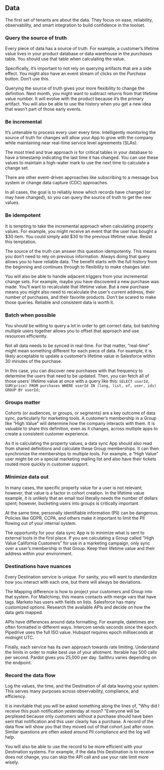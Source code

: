## Data

The first set of tenants are about the data. They focus on ease, reliability, observability, and smart integration to build confidence in the toolset.

### Query the source of truth

Every piece of data has a source of truth. For example, a customer’s lifetime value lives in your product database or data warehouse in the _purchases_ table. You should use that table when calculating the value.

Specifically, it’s important to not rely on querying artifacts that are a side effect. You might also have an event stream of clicks on the _Purchase_ button. Don’t use this.

Querying the source of truth gives your more flexibility to change the definition. Next month, you might want to subtract returns from that lifetime value number. It will evolve with the product because it’s the primary artifact. You will also be able to use the history when you get a new idea that wasn’t part of those early events.

### Be incremental

It’s untenable to process every user every time. Intelligently monitoring the source of truth for changes will allow your App to grow with the company while maintaining near real-time service level agreements (SLAs).

The most tried and true approach is for critical tables in your database to have a timestamp indicating the last time it has changed. You can use these values to maintain a high-water mark to use the next time to calculate a change set.

There are other event-driven approaches like subscribing to a message bus system or change data capture (CDC) approaches.

In all cases, the goal is to reliably know which records have changed (or may have changed), so you can query the source of truth to get the new values.

### Be idempotent

It is tempting to take the incremental approach when calculating property values. For example, you might receive an event that the user has bought a $30 item. You could simply add $30 to the previous lifetime value. Resist this temptation.

The source of the truth can answer this question idempotently. This means you don’t need to rely on previous information. Always doing that query allows you to have reliable data. The benefit starts with the full history from the beginning and continues through to flexibility to make changes later.

You will also be able to handle adjacent triggers from your incremental change sets. For example, maybe you have discovered a new purchase was made. You’ll want to recalculate that lifetime value. But a new purchase means you might also need to recalculate the user’s current address, their number of purchases, and their favorite products. Don’t be scared to make those queries. Reliable and consistent data is worth it.

### Batch when possible

You should be willing to query a lot in order to get correct data, but batching multiple users together allows you to offset that approach and use resources efficiently.

Not all data needs to be synced in real-time. For that matter, “real-time” might mean something different for each piece of data. For example, it is likely acceptable to update a customer’s lifetime value in Salesforce within 30 minutes of the purchase.

In this case, you can discover new purchases with that frequency to determine the users that need to be updated. Then, you can fetch all of those users’ lifetime value at once with a query like this: `SELECT userId, SUM(price) FROM purchases WHERE userId IN (long, list, of, user, ids) GROUP BY userId;`

### Groups matter

Cohorts (or audiences, or groups, or segments) are a key outcome of data sync, particularly for marketing tools. A customer’s membership in a Group like “High Value” will determine how the company interacts with them. It is valuable to share this definition, even as it changes, across multiple apps to create a consistent customer experience.

As it is calculating the property values, a data sync App should also read from shared definitions and calculate these Group memberships. It can then synchronize the memberships to multiple tools. For example, a “High Value” user might be on a special marketing mailing list and also have their tickets routed more quickly in customer support.

### Minimize data out

In many cases, the specific property value for a user is not relevant; however, that value is a factor in cohort creation. In the lifetime value example, it is unlikely that an email tool literally needs the number of dollars spent; however, bucketing users into groups is critically important.

At the same time, personally identifiable information (PII) can be dangerous. Policies like GDPR, CCPA, and others make it important to limit the PII flowing out of your internal system.

The opportunity for your data sync App is to minimize what is sent to external tools in the first place. If you are calculating a Group called “High Value California Customers” for use in a marketing campaign, only sync over a user’s membership in that Group. Keep their lifetime value and their address within your environment.

### Destinations have nuances

Every Destination service is unique. For sanity, you will want to standardize how you interact with each one, but there will always be deviations.

The Mapping difference is how to project your customers and Group into that system. For Mailchimp, this means contacts with merge vars that have tags. Marketo has users with fields on lists. Salesforce has many customized options. Research the available APIs and decide on how the data gets mapped.

APIs have differences around data formatting. For example, datetimes are often formatted in different ways. Intercom sends seconds since the epoch. Pipedrive uses the full ISO value. Hubspot requires epoch milliseconds at midnight UTC.

Finally, each service has its own approach towards rate limiting. Understand the limits in order to make best use of your allotment. Iterable has 500 calls per second. Pardot gives you 25,000 per day. Sailthru varies depending on the endpoint.

### Record the data flow

Log the values, the time, and the Destination of all data leaving your system. This serves many purposes across observability, compliance, and efficiency.

It is inevitable that you will be asked something along the lines of, "Why did I receive this push notification yesterday at noon?
"Everyone will be perplexed because only customers without a purchase should have been sent that notification and this user clearly has a purchase. A record of the data flow will show you that they moved out of that cohort just after noon. Similar questions are often asked around PII compliance and the log will help.

You will also be able to use the record to be more efficient with your Destination systems. For example, if the data this Destination is to receive does not change, you can skip the API call and use your rate limit more wisely.

